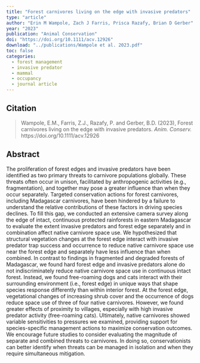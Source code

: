 ```yaml
---
title: "Forest carnivores living on the edge with invasive predators"
type: "article"
author: "Erin M Wampole, Zach J Farris, Prisca Razafy, Brian D Gerber"
year: "2023"
publication: "Animal Conservation"
doi: "https://doi.org/10.1111/acv.12926"
download: "../publications/Wampole et al. 2023.pdf"
toc: false
categories:
  - forest management
  - invasive predator
  - mammal
  - occupancy
  - journal article
---
```


## Citation 

> Wampole, E.M., Farris, Z.J., Razafy, P. and Gerber, B.D. (2023), Forest carnivores living on the edge with invasive predators. *Anim. Conserv.* https://doi.org/10.1111/acv.12926

## Abstract

The proliferation of forest edges and invasive predators have been identified as two primary threats to carnivore populations globally. These threats often occur in unison, facilitated by anthropogenic activities (e.g., fragmentation), and together may pose a greater influence than when they occur separately. Targeted conservation actions for forest carnivores, including Madagascar carnivores, have been hindered by a failure to understand the relative contributions of these factors in driving species declines. To fill this gap, we conducted an extensive camera survey along the edge of intact, continuous protected rainforests in eastern Madagascar to evaluate the extent invasive predators and forest edge separately and in combination affect native carnivore space use. We hypothesized that structural vegetation changes at the forest edge interact with invasive predator trap success and occurrence to reduce native carnivore space use near the forest edge and separately have less influence than when combined. In contrast to findings in fragmented and degraded forests of Madagascar, we found hard forest edge and invasive predators alone do not indiscriminately reduce native carnivore space use in continuous intact forest. Instead, we found free-roaming dogs and cats interact with their surrounding environment (i.e., forest edge) in unique ways that shape species response differently than within interior forest. At the forest edge, vegetational changes of increasing shrub cover and the occurrence of dogs reduce space use of three of four native carnivores. However, we found greater effects of proximity to villages, especially with high invasive predator activity (free-roaming cats). Ultimately, native carnivores showed variable sensitivities to pressures we examined, providing support for species-specific management actions to maximize conservation outcomes. We encourage future studies to consider evaluating the magnitude of separate and combined threats to carnivores. In doing so, conservationists can better identify when threats can be managed in isolation and when they require simultaneous mitigation.